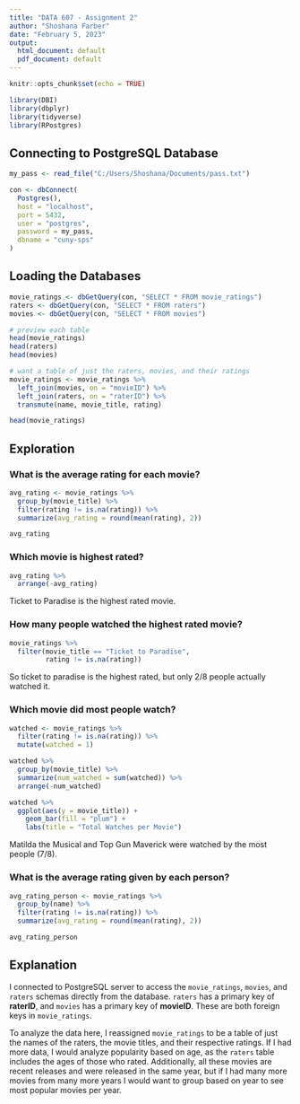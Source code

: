 ---
title: "DATA 607 - Assignment 2"
author: "Shoshana Farber"
date: "February 5, 2023"
output:
  html_document: default
  pdf_document: default
---

```{r setup, include=FALSE}
knitr::opts_chunk$set(echo = TRUE)

library(DBI)
library(dbplyr)
library(tidyverse)
library(RPostgres)
```

## Connecting to PostgreSQL Database

```{r}
my_pass <- read_file("C:/Users/Shoshana/Documents/pass.txt")

con <- dbConnect(
  Postgres(), 
  host = "localhost", 
  port = 5432,
  user = "postgres",
  password = my_pass, 
  dbname = "cuny-sps"
)
```

## Loading the Databases

```{r load-tables}
movie_ratings <- dbGetQuery(con, "SELECT * FROM movie_ratings")
raters <- dbGetQuery(con, "SELECT * FROM raters")
movies <- dbGetQuery(con, "SELECT * FROM movies")

# preview each table
head(movie_ratings)
head(raters)
head(movies)

# want a table of just the raters, movies, and their ratings 
movie_ratings <- movie_ratings %>%
  left_join(movies, on = "movieID") %>%
  left_join(raters, on = "raterID") %>%
  transmute(name, movie_title, rating)

head(movie_ratings)
```

## Exploration

### What is the average rating for each movie?

```{r avg-movie-ratings}
avg_rating <- movie_ratings %>%
  group_by(movie_title) %>% 
  filter(rating != is.na(rating)) %>%
  summarize(avg_rating = round(mean(rating), 2))

avg_rating
```

### Which movie is highest rated?

```{r highest-rated-movie}
avg_rating %>%
  arrange(-avg_rating)
```

Ticket to Paradise is the highest rated movie.

### How many people watched the highest rated movie?

```{r}
movie_ratings %>%
  filter(movie_title == "Ticket to Paradise", 
         rating != is.na(rating))
```

So ticket to paradise is the highest rated, but only 2/8 people actually watched it.

### Which movie did most people watch?

```{r most-watched}
watched <- movie_ratings %>%
  filter(rating != is.na(rating)) %>%
  mutate(watched = 1) 

watched %>%
  group_by(movie_title) %>%
  summarize(num_watched = sum(watched)) %>%
  arrange(-num_watched)
```

```{r graph-watches}
watched %>% 
  ggplot(aes(y = movie_title)) + 
    geom_bar(fill = "plum") +
    labs(title = "Total Watches per Movie")
```

Matilda the Musical and Top Gun Maverick were watched by the most people (7/8).

### What is the average rating given by each person?

```{r avg-person-rating}
avg_rating_person <- movie_ratings %>% 
  group_by(name) %>%
  filter(rating != is.na(rating)) %>%
  summarize(avg_rating = round(mean(rating), 2))

avg_rating_person
```

## Explanation

I connected to PostgreSQL server to access the `movie_ratings`, `movies`, and `raters` schemas directly from the database. `raters` has a primary key of **raterID**, and `movies` has a primary key of **movieID**. These are both foreign keys in `movie_ratings`. 

To analyze the data here, I reassigned `movie_ratings` to be a table of just the names of the raters, the movie titles, and their respective ratings. If I had more data, I would analyze popularity based on age, as the `raters` table includes the ages of those who rated. Additionally, all these movies are recent releases and were released in the same year, but if I had many more movies from many more years I would want to group based on year to see most popular movies per year. 

